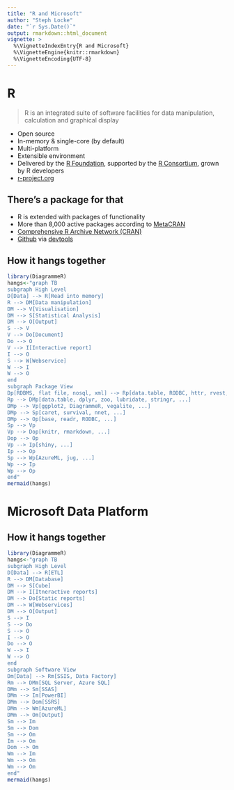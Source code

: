 ```yaml
---
title: "R and Microsoft"
author: "Steph Locke"
date: "`r Sys.Date()`"
output: rmarkdown::html_document
vignette: >
  %\VignetteIndexEntry{R and Microsoft}
  %\VignetteEngine{knitr::rmarkdown}
  %\VignetteEncoding{UTF-8}
---
```


# R
> R is an integrated suite of software facilities for data manipulation, calculation and graphical display

- Open source
- In-memory & single-core (by default)
- Multi-platform
- Extensible environment
- Delivered by the [R Foundation](), supported by the [R Consortium](), grown by R developers 
- [r-project.org](http://www.r-project.org/)

## There's a package for that
- R is extended with packages of functionality
- More than 8,000 active packages according to [MetaCRAN](http://www.r-pkg.org/)
- [Comprehensive R Archive Network (CRAN)](https://cran.r-project.org/)
- [Github](https://github.com) via [devtools](https://cran.r-project.org/package=devtools)

## How it hangs together
```r
library(DiagrammeR)
hangs<-"graph TB
subgraph High Level
D[Data] --> R[Read into memory]
R --> DM[Data manipulation]
DM --> V[Visualisation]
DM --> S[Statistical Analysis]
DM --> O[Output]
S --> V
V --> Do[Document]
Do --> O
V --> I[Interactive report]
I --> O
S --> W[Webservice]
W --> I
W --> O
end
subgraph Package View
Dp[RDBMS, flat file, nosql, xml] --> Rp[data.table, RODBC, httr, rvest, readxl, readr,...]
Rp --> DMp[data.table, dplyr, zoo, lubridate, stringr, ...]
DMp --> Vp[ggplot2, DiagrammeR, vegalite, ...]
DMp --> Sp[caret, survival, nnet, ...]
DMp --> Op[base, readr, RODBC, ...]
Sp --> Vp
Vp --> Dop[knitr, rmarkdown, ...]
Dop --> Op
Vp --> Ip[shiny, ...]
Ip --> Op
Sp --> Wp[AzureML, jug, ...]
Wp --> Ip
Wp --> Op
end"
mermaid(hangs)
```

# Microsoft Data Platform

## How it hangs together
```r
library(DiagrammeR)
hangs<-"graph TB
subgraph High Level
D[Data] --> R[ETL]
R --> DM[Database]
DM --> S[Cube]
DM --> I[Itneractive reports]
DM --> Do[Static reports]
DM --> W[Webservices]
DM --> O[Output]
S --> I
S --> Do
S --> O
I --> O
Do --> O
W --> I
W --> O
end
subgraph Software View
Dm[Data] --> Rm[SSIS, Data Factory]
Rm --> DMm[SQL Server, Azure SQL]
DMm --> Sm[SSAS]
DMm --> Im[PowerBI]
DMm --> Dom[SSRS]
DMm --> Wm[AzureML]
DMm --> Om[Output]
Sm --> Im
Sm --> Dom
Sm --> Om
Im --> Om
Dom --> Om
Wm --> Im
Wm --> Om
Wm --> Om
end"
mermaid(hangs)
```
